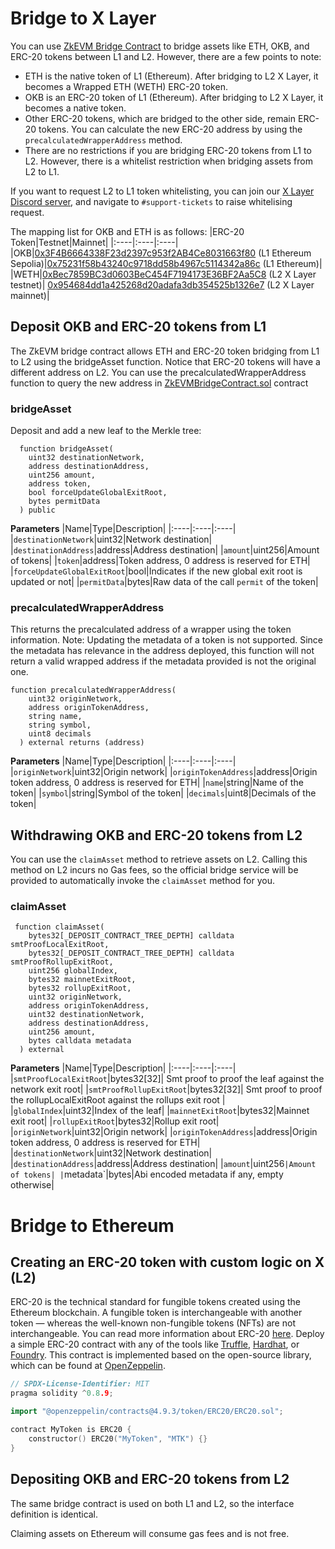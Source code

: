 # Bridge to X Layer
You can use [ZkEVM Bridge Contract](https://github.com/okx/xlayer-contracts/blob/release/v0.3.0/contracts/v2/PolygonZkEVMBridgeV2.sol "ZkEVM Bridge Contract") to bridge assets like ETH, OKB, and ERC-20 tokens between L1 and L2. However, there are a few points to note:
- ETH is the native token of L1 (Ethereum). After bridging to L2 X Layer, it becomes a Wrapped ETH (WETH) ERC-20 token.
- OKB is an ERC-20 token of L1 (Ethereum). After bridging to L2 X Layer, it becomes a native token.
- Other ERC-20 tokens, which are bridged to the other side, remain ERC-20 tokens. You can calculate the new ERC-20 address by using the `precalculatedWrapperAddress` method.
- There are no restrictions if you are bridging ERC-20 tokens from L1 to L2. However, there is a whitelist restriction when bridging assets from L2 to L1. 

<Tip title="Note">If you want to request L2 to L1 token whitelisting, you can join our [X Layer Discord server](https://discord.gg/xlayer "X Layer Discord server"), and navigate to `#support-tickets` to raise whitelising request.</Tip>

The mapping list for OKB and ETH is as follows:
|ERC-20 Token|Testnet|Mainnet|
|:----|:----|:----|
|OKB|[0x3F4B6664338F23d2397c953f2AB4Ce8031663f80](https://sepolia.etherscan.io/address/0x3F4B6664338F23d2397c953f2AB4Ce8031663f80 "0x3F4B6664338F23d2397c953f2AB4Ce8031663f80") (L1 Ethereum Sepolia)|[0x75231f58b43240c9718dd58b4967c5114342a86c](https://etherscan.io/address/0x75231f58b43240c9718dd58b4967c5114342a86c "0x75231f58b43240c9718dd58b4967c5114342a86c") (L1 Ethereum)|
|WETH|[0xBec7859BC3d0603BeC454F7194173E36BF2Aa5C8](https://www.okx.com/explorer/xlayer-test/address/0xBec7859BC3d0603BeC454F7194173E36BF2Aa5C8 "0xBec7859BC3d0603BeC454F7194173E36BF2Aa5C8") (L2 X Layer testnet)| [0x954684dd1a425268d20adafa3db354525b1326e7](https://www.okx.com/explorer/xlayer/address/0x954684dd1a425268d20adafa3db354525b1326e7 "0x954684dd1a425268d20adafa3db354525b1326e7") (L2 X Layer mainnet)|

## Deposit OKB and ERC-20 tokens from L1
The ZkEVM bridge contract allows ETH and ERC-20 token bridging from L1 to L2 using the bridgeAsset function. Notice that ERC-20 tokens will have a different address on L2. You can use the precalculatedWrapperAddress function to query the new address in [ZkEVMBridgeContract.sol](https://github.com/okx/xlayer-contracts/blob/release/v0.3.0/contracts/v2/PolygonZkEVMBridgeV2.sol "ZkEVMBridgeContract.sol") contract

### bridgeAsset
Deposit and add a new leaf to the Merkle tree:
```solidity
  function bridgeAsset(
    uint32 destinationNetwork,
    address destinationAddress,
    uint256 amount,
    address token,
    bool forceUpdateGlobalExitRoot,
    bytes permitData
  ) public
```
**Parameters**
|Name|Type|Description|
|:----|:----|:----|
|`destinationNetwork`|uint32|Network destination|
|`destinationAddress`|address|Address destination|
|`amount`|uint256|Amount of tokens|
|`token`|address|Token address, 0 address is reserved for ETH|
|`forceUpdateGlobalExitRoot`|bool|Indicates if the new global exit root is updated or not|
|`permitData`|bytes|Raw data of the call `permit` of the token|

### precalculatedWrapperAddress
This returns the precalculated address of a wrapper using the token information.
Note: Updating the metadata of a token is not supported.
Since the metadata has relevance in the address deployed, this function will not return a valid wrapped address if the metadata provided is not the original one.
```solidity
function precalculatedWrapperAddress(
    uint32 originNetwork,
    address originTokenAddress,
    string name,
    string symbol,
    uint8 decimals
  ) external returns (address)
```
**Parameters**
|Name|Type|Description|
|:----|:----|:----|
|`originNetwork`|uint32|Origin network|
|`originTokenAddress`|address|Origin token address, 0 address is reserved for ETH|
|`name`|string|Name of the token|
|`symbol`|string|Symbol of the token|
|`decimals`|uint8|Decimals of the token|

## Withdrawing OKB and ERC-20 tokens from L2
You can use the `claimAsset` method to retrieve assets on L2. Calling this method on L2 incurs no Gas fees, so the official bridge service will be provided to automatically invoke the `claimAsset` method for you.

### claimAsset
```solidity
 function claimAsset(
    bytes32[_DEPOSIT_CONTRACT_TREE_DEPTH] calldata smtProofLocalExitRoot,
    bytes32[_DEPOSIT_CONTRACT_TREE_DEPTH] calldata smtProofRollupExitRoot,
    uint256 globalIndex,
    bytes32 mainnetExitRoot,
    bytes32 rollupExitRoot,
    uint32 originNetwork,
    address originTokenAddress,
    uint32 destinationNetwork,
    address destinationAddress,
    uint256 amount,
    bytes calldata metadata
  ) external
```
**Parameters**
|Name|Type|Description|
|:----|:----|:----|
|`smtProofLocalExitRoot`|bytes32[32]| Smt proof to proof the leaf against the network exit root|
|`smtProofRollupExitRoot`|bytes32[32]| Smt proof to proof the rollupLocalExitRoot against the rollups exit root |
|`globalIndex`|uint32|Index of the leaf|
|`mainnetExitRoot`|bytes32|Mainnet exit root|
|`rollupExitRoot`|bytes32|Rollup exit root|
|`originNetwork`|uint32|Origin network|
|`originTokenAddress`|address|Origin token address, 0 address is reserved for ETH|
|`destinationNetwork`|uint32|Network destination|
|`destinationAddress`|address|Address destination|
|`amount`|uint256`|Amount of tokens|
|`metadata`|bytes|Abi encoded metadata if any, empty otherwise|

# Bridge to Ethereum
## Creating an ERC-20 token with custom logic on X  (L2)
ERC-20 is the technical standard for fungible tokens created using the Ethereum blockchain. A fungible token is interchangeable with another token — whereas the well-known non-fungible tokens (NFTs) are not interchangeable.
You can read more information about ERC-20 [here](https://ethereum.org/en/developers/docs/standards/tokens/erc-20/ "here").
Deploy a simple ERC-20 contract with any of the tools like [Truffle](/developer/smart-contract/deploy-with-truffle "Truffle"), [Hardhat](/developer/smart-contract/deploy-with-hardhat "Hardhat"), or [Foundry](/developer/smart-contract/deploy-with-foundry "Foundry"). This contract is implemented based on the open-source library, which can be found at [OpenZeppelin](https://www.openzeppelin.com/contracts# "OpenZeppelin").
```go
// SPDX-License-Identifier: MIT
pragma solidity ^0.8.9;

import "@openzeppelin/contracts@4.9.3/token/ERC20/ERC20.sol";

contract MyToken is ERC20 {
    constructor() ERC20("MyToken", "MTK") {}
}
```

## Depositing OKB and ERC-20 tokens from L2
The same bridge contract is used on both L1 and L2, so the interface definition is identical.


<Tip title="Note">Claiming assets on Ethereum will consume gas fees and is not free.</Tip>
